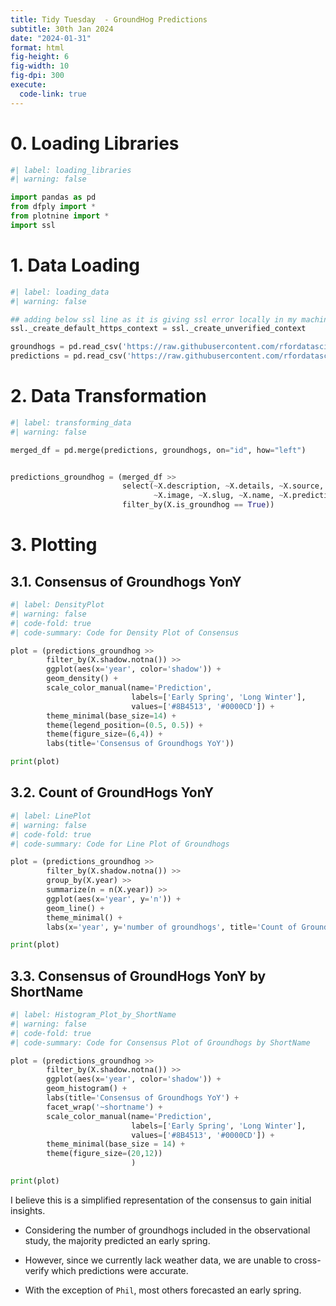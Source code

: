 ```yaml
---
title: Tidy Tuesday  - GroundHog Predictions
subtitle: 30th Jan 2024
date: "2024-01-31"
format: html
fig-height: 6
fig-width: 10
fig-dpi: 300
execute:
  code-link: true
---
```


# 0. Loading Libraries

```python
#| label: loading_libraries
#| warning: false

import pandas as pd
from dfply import *
from plotnine import *
import ssl
```

# 1. Data Loading

```python
#| label: loading_data
#| warning: false

## adding below ssl line as it is giving ssl error locally in my machine
ssl._create_default_https_context = ssl._create_unverified_context

groundhogs = pd.read_csv('https://raw.githubusercontent.com/rfordatascience/tidytuesday/master/data/2024/2024-01-30/groundhogs.csv')
predictions = pd.read_csv('https://raw.githubusercontent.com/rfordatascience/tidytuesday/master/data/2024/2024-01-30/predictions.csv')
```

# 2. Data Transformation

```python
#| label: transforming_data
#| warning: false

merged_df = pd.merge(predictions, groundhogs, on="id", how="left")


predictions_groundhog = (merged_df >>
                         select(~X.description, ~X.details, ~X.source, ~X.current_prediction,
                                ~X.image, ~X.slug, ~X.name, ~X.predictions_count, ~X.active) >>
                         filter_by(X.is_groundhog == True))

```

# 3. Plotting

## 3.1. Consensus of Groundhogs YonY

```python
#| label: DensityPlot
#| warning: false
#| code-fold: true
#| code-summary: Code for Density Plot of Consensus

plot = (predictions_groundhog >>
        filter_by(X.shadow.notna()) >>
        ggplot(aes(x='year', color='shadow')) +
        geom_density() +
        scale_color_manual(name='Prediction',
                           labels=['Early Spring', 'Long Winter'],
                           values=['#8B4513', '#0000CD']) +
        theme_minimal(base_size=14) +
        theme(legend_position=(0.5, 0.5)) + 
        theme(figure_size=(6,4)) + 
        labs(title='Consensus of Groundhogs YoY'))

print(plot)

```

## 3.2. Count of GroundHogs YonY

```python
#| label: LinePlot
#| warning: false
#| code-fold: true
#| code-summary: Code for Line Plot of Groundhogs

plot = (predictions_groundhog >>
        filter_by(X.shadow.notna()) >>
        group_by(X.year) >> 
        summarize(n = n(X.year)) >>
        ggplot(aes(x='year', y='n')) +
        geom_line() + 
        theme_minimal() + 
        labs(x='year', y='number of groundhogs', title='Count of Groundhogs by Year'))

print(plot)
```

## 3.3. Consensus of GroundHogs YonY by ShortName

```python
#| label: Histogram_Plot_by_ShortName
#| warning: false
#| code-fold: true
#| code-summary: Code for Consensus Plot of Groundhogs by ShortName

plot = (predictions_groundhog >>
        filter_by(X.shadow.notna()) >>
        ggplot(aes(x='year', color='shadow')) +
        geom_histogram() +
        labs(title='Consensus of Groundhogs YoY') +
        facet_wrap('~shortname') +
        scale_color_manual(name='Prediction',
                           labels=['Early Spring', 'Long Winter'],
                           values=['#8B4513', '#0000CD']) + 
        theme_minimal(base_size = 14) + 
        theme(figure_size=(20,12))
                           )

print(plot)
```

I believe this is a simplified representation of the consensus to gain initial insights.

-   Considering the number of groundhogs included in the observational study, the majority predicted an early spring.

-   However, since we currently lack weather data, we are unable to cross-verify which predictions were accurate.

-   With the exception of `Phil`, most others forecasted an early spring.

```{=html}
<script src="https://giscus.app/client.js"
        data-repo="ArunKoundinya/TidyTuesday"
        data-repo-id="R_kgDOLS-XzA"
        data-category="General"
        data-category-id="DIC_kwDOLS-XzM4CdbG7"
        data-mapping="pathname"
        data-strict="0"
        data-reactions-enabled="1"
        data-emit-metadata="0"
        data-input-position="bottom"
        data-theme="dark_high_contrast"
        data-lang="en"
        crossorigin="anonymous"
        async>
</script>
```